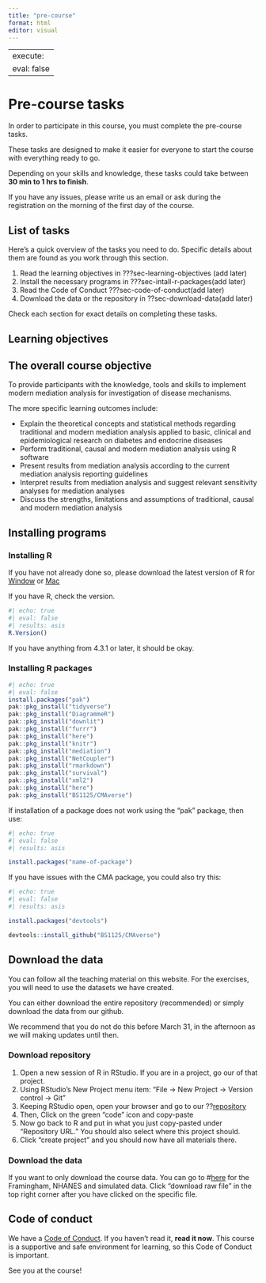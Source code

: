 ```yaml
---
title: "pre-course"
format: html
editor: visual
---
```


---
execute:
  eval: false
---

# Pre-course tasks {#sec-pre-course}

In order to participate in this course, you must complete the pre-course tasks.

These tasks are designed to make it easier for everyone to start the course with everything ready to go.

Depending on your skills and knowledge, these tasks could take between **30 min to 1 hrs to finish**.

If you have any issues, please write us an email or ask during the registration on the morning of the first day of the course.

## List of tasks

Here's a quick overview of the tasks you need to do. Specific details about them are found as you work through this section.

1.  Read the learning objectives in ???sec-learning-objectives (add later)
2.  Install the necessary programs in ???sec-intall-r-packages(add later)
3.  Read the Code of Conduct ???sec-code-of-conduct(add later)
4.  Download the data or the repository in ??sec-download-data(add later)

Check each section for exact details on completing these tasks.

## Learning objectives {#sec-learning-objectives}

::: callout-note
## The overall course objective

To provide participants with the knowledge, tools and skills to implement modern mediation analysis for investigation of disease mechanisms.
:::

The more specific learning outcomes include:

-   Explain the theoretical concepts and statistical methods regarding traditional and modern mediation analysis applied to basic, clinical and epidemiological research on diabetes and endocrine diseases
-   Perform traditional, causal and modern mediation analysis using R software
-   Present results from mediation analysis according to the current mediation analysis reporting guidelines
-   Interpret results from mediation analysis and suggest relevant sensitivity analyses for mediation analyses
-   Discuss the strengths, limitations and assumptions of traditional, causal and modern mediation analysis

## Installing programs {#sec-intall-r-packages}

### Installing R

If you have not already done so, please download the latest version of R for [Window](https://cran.r-project.org/bin/windows/base/) or [Mac](https://cran.r-project.org/bin/macosx/)

If you have R, check the version.

```r
#| echo: true
#| eval: false
#| results: asis
R.Version()
```

If you have anything from 4.3.1 or later, it should be okay.

### Installing R packages

```r
#| echo: true
#| eval: false
install.packages("pak")
pak::pkg_install("tidyverse")
pak::pkg_install("DiagrammeR")
pak::pkg_install("downlit")
pak::pkg_install("furrr")
pak::pkg_install("here")
pak::pkg_install("knitr")
pak::pkg_install("mediation")
pak::pkg_install("NetCoupler")
pak::pkg_install("rmarkdown")
pak::pkg_install("survival")
pak::pkg_install("xml2")
pak::pkg_install("here")
pak::pkg_install("BS1125/CMAverse")
```

If installation of a package does not work using the "pak" package, then use:

```r
#| echo: true
#| eval: false
#| results: asis

install.packages("name-of-package")
```

If you have issues with the CMA package, you could also try this:

```r
#| echo: true
#| eval: false
#| results: asis

install.packages("devtools")

devtools::install_github("BS1125/CMAverse")
```

## Download the data {#sec-download-data}

You can follow all the teaching material on this website. For the exercises, you will need to use the datasets we have created.

You can either download the entire repository (recommended) or simply download the data from our github.

We recommend that you do not do this before March 31, in the afternoon as we will making updates until then.

### Download repository

1.  Open a new session of R in RStudio. If you are in a project, go our of that project.
2.  Using RStudio's New Project menu item: "File -\> New Project -\> Version control -\> Git"
3.  Keeping RStudio open, open your browser and go to our ??[repository](https://github.com/steno-aarhus/mediation-analysis-course)
4.  Then, Click on the green "code" icon and copy-paste
5.  Now go back to R and put in what you just copy-pasted under "Repository URL." You should also select where this project should.
6.  Click "create project" and you should now have all materials there.

### Download the data

If you want to only download the course data. You can go to \#[here](https://github.com/steno-aarhus/mediation-analysis-course/tree/main/data) for the Framingham, NHANES and simulated data. Click "download raw file" in the top right corner after you have clicked on the specific file.

## Code of conduct {#sec-code-of-conduct}

We have a [Code of Conduct](https://guides.rostools.org/conduct.html). If you haven't read it, **read it now**. This course is a supportive and safe environment for learning, so this Code of Conduct is important.

See you at the course!
